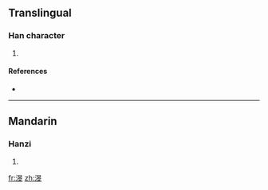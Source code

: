 ==Translingual==

===Han character===
{{Han char|rn=85|rad=水|as=08|sn=11|four=|canj=水日卜大 (EAYK)}}

# {{defn|Han|sort=水08}}

====References====
* {{Han ref|kx=0633.240|dkj=17722|hdz=31649.040|uh=6E02|ud=28162}}

----

==Mandarin==

===Hanzi===
{{cmn-hanzi|pin=[[wèn]] ([[wen4]])|wg=wen<sup>4</sup>}}

# {{defn|Mandarin|sort=水08}}

[[fr:渂]]
[[zh:渂]]